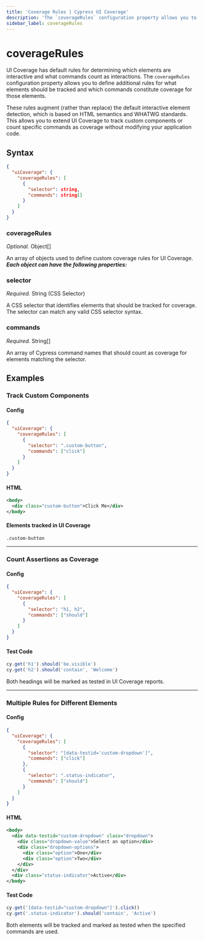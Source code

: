 ```yaml
---
title: 'Coverage Rules | Cypress UI Coverage'
description: 'The `coverageRules` configuration property allows you to customize which elements are tracked and what commands count as coverage in UI Coverage.'
sidebar_label: coverageRules
---
```


# coverageRules

<UICovAddon />

UI Coverage has default rules for determining which elements are interactive and what commands count as interactions. The `coverageRules` configuration property allows you to define additional rules for what elements should be tracked and which commands constitute coverage for those elements.

These rules augment (rather than replace) the default interactive element detection, which is based on HTML semantics and WHATWG standards. This allows you to extend UI Coverage to track custom components or count specific commands as coverage without modifying your application code.

## Syntax

```json
{
  "uiCoverage": {
    "coverageRules": [
      {
        "selector": string,
        "commands": string[]
      }
    ]
  }
}
```

### coverageRules

_Optional._ Object[]

An array of objects used to define custom coverage rules for UI Coverage. _**Each object can have the following properties:**_

### selector

_Required._ String (CSS Selector)

A CSS selector that identifies elements that should be tracked for coverage. The selector can match any valid CSS selector syntax.

### commands

_Required._ String[]

An array of Cypress command names that should count as coverage for elements matching the selector.

## Examples

### Track Custom Components

#### Config

```json
{
  "uiCoverage": {
    "coverageRules": [
      {
        "selector": ".custom-button",
        "commands": ["click"]
      }
    ]
  }
}
```

#### HTML

```xml
<body>
  <div class="custom-button">Click Me</div>
</body>
```

#### Elements tracked in UI Coverage

```
.custom-button
```

---

### Count Assertions as Coverage

#### Config

```json
{
  "uiCoverage": {
    "coverageRules": [
      {
        "selector": "h1, h2",
        "commands": ["should"]
      }
    ]
  }
}
```

#### Test Code

```javascript
cy.get('h1').should('be.visible')
cy.get('h2').should('contain', 'Welcome')
```

Both headings will be marked as tested in UI Coverage reports.

---

### Multiple Rules for Different Elements

#### Config

```json
{
  "uiCoverage": {
    "coverageRules": [
      {
        "selector": "[data-testid='custom-dropdown']",
        "commands": ["click"]
      },
      {
        "selector": ".status-indicator",
        "commands": ["should"]
      }
    ]
  }
}
```

#### HTML

```xml
<body>
  <div data-testid="custom-dropdown" class="dropdown">
    <div class="dropdown-value">Select an option</div>
    <div class="dropdown-options">
      <div class="option">One</div>
      <div class="option">Two</div>
    </div>
  </div>
  <div class="status-indicator">Active</div>
</body>
```

#### Test Code

```javascript
cy.get('[data-testid="custom-dropdown"]').click()
cy.get('.status-indicator').should('contain', 'Active')
```

Both elements will be tracked and marked as tested when the specified commands are used.
